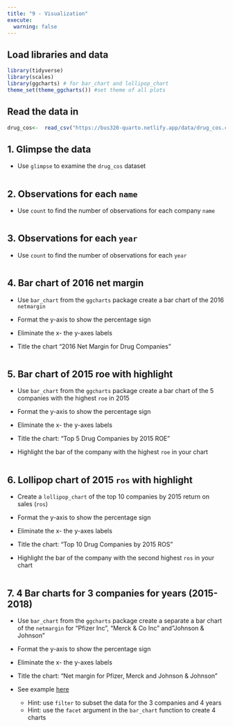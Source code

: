 ```yaml
---
title: "9 - Visualization"
execute: 
  warning: false
---
```




## Load libraries and data

```r
library(tidyverse)
library(scales)
library(ggcharts) # for bar_chart and lollipop_chart
theme_set(theme_ggcharts()) #set theme of all plots 
```

## Read the data in 

```r
drug_cos<-  read_csv("https://bus320-quarto.netlify.app/data/drug_cos.csv")
```

## 1. Glimpse the data

- Use `glimpse` to examine the `drug_cos` dataset

```r

```

## 2. Observations for each `name` 

- Use `count` to find the number of observations for each company `name`

```r

```

## 3. Observations for each `year`  

- Use `count` to find the number of observations for each `year` 

```r

```


## 4. Bar chart of 2016 net margin


- Use `bar_chart` from the `ggcharts` package create a bar chart of the 2016 `netmargin` 

- Format the y-axis to show the percentage sign

- Eliminate the x- the y-axes labels

- Title the chart "2016 Net Margin for Drug Companies"

```r

```

## 5. Bar chart of 2015 roe with highlight


- Use `bar_chart` from the `ggcharts` package create a bar chart of the 5 companies with the highest `roe` in 2015 

- Format the y-axis to show the percentage sign

- Eliminate the x- the y-axes labels

- Title the chart: "Top 5 Drug Companies by 2015 ROE" 

- Highlight the bar of the company with the highest `roe` in your chart

```r

```

## 6. Lollipop chart of 2015 `ros` with highlight

- Create a `lollipop_chart` of the top 10 companies by 2015 return on sales (`ros`)

- Format the y-axis to show the percentage sign

- Eliminate the x- the y-axes labels

- Title the chart: "Top 10 Drug Companies by 2015 ROS" 

- Highlight the bar of the company with the second highest `ros` in your chart

```r

```

## 7. 4 Bar charts for 3 companies for years (2015-2018)

- Use `bar_chart` from the `ggcharts` package create a separate  a bar chart of the `netmargin` for "Pfizer Inc", "Merck & Co Inc" and"Johnson & Johnson"

- Format the y-axis to show the percentage sign

- Eliminate the x- the y-axes labels

- Title the chart: "Net margin for Pfizer, Merck and Johnson & Johnson" 

- See example [here](https://thomas-neitmann.github.io/ggcharts/index.html#bar_chart)
  - Hint: use `filter` to subset the data for the 3 companies and 4 years
  - Hint: use the `facet` argument in the `bar_chart` function to create 4 charts

```r

```
